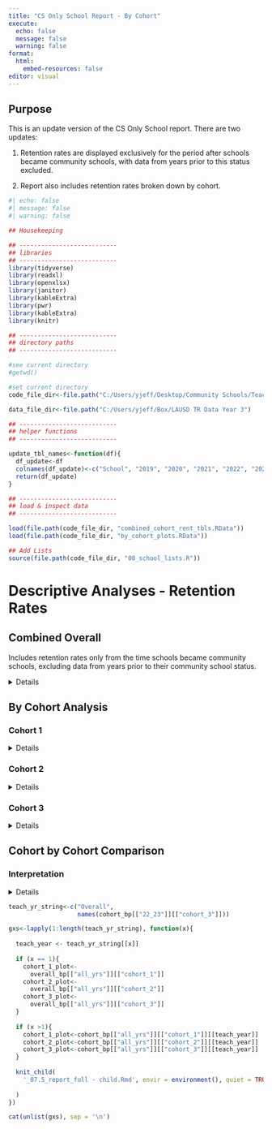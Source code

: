 ```yaml
---
title: "CS Only School Report - By Cohort"
execute:
  echo: false
  message: false
  warning: false
format: 
  html:
    embed-resources: false
editor: visual
---
```


## Purpose

This is an update version of the CS Only School report. There are two updates:

1.  Retention rates are displayed exclusively for the period after schools became community schools, with data from years prior to this status excluded.

2.  Report also includes retention rates broken down by cohort.

```r
#| echo: false
#| message: false
#| warning: false

## Housekeeping

## ---------------------------
## libraries
## ---------------------------
library(tidyverse)
library(readxl)
library(openxlsx)
library(janitor)
library(kableExtra)
library(pwr)
library(kableExtra)
library(knitr)

## ---------------------------
## directory paths
## ---------------------------

#see current directory
#getwd()

#set current directory
code_file_dir<-file.path("C:/Users/yjeff/Desktop/Community Schools/Teacher Retention Data","Analyses", "cs_teach_rent2","y3_data")

data_file_dir<-file.path("C:/Users/yjeff/Box/LAUSD TR Data Year 3")

## ---------------------------
## helper functions
## ---------------------------

update_tbl_names<-function(df){
  df_update<-df
  colnames(df_update)<-c("School", "2019", "2020", "2021", "2022", "2023")
  return(df_update)
}

## ---------------------------
## load & inspect data
## ---------------------------

load(file.path(code_file_dir, "combined_cohort_rent_tbls.RData"))
load(file.path(code_file_dir, "by_cohort_plots.RData"))

## Add Lists
source(file.path(code_file_dir, "00_school_lists.R"))
```

# Descriptive Analyses - Retention Rates

## Combined Overall

Includes retention rates only from the time schools became community schools, excluding data from years prior to their community school status.

<details>

```r
teach_yr_string<-names(combined_overall_bp[["22_23"]])

gxs<-lapply(1:length(teach_yr_string), function(x){
  
  teach_year <- teach_yr_string[[x]]
  plot_list_22_23<-combined_overall_bp[["22_23"]]
  plot_list_all_years<-combined_overall_bp[["all_yrs"]]
  rent_tbl<-combined_overall_rent_tbls

  knit_child(
    '_07.3_report_full - child.Rmd', envir = environment(), quiet = TRUE
    
  )
})

cat(unlist(gxs), sep = '\n')

```

</details>

## By Cohort Analysis

### Cohort 1
<details>

```r
#overall Cohort
teach_yr_string<-c("overall")

gxs<-lapply(1:length(teach_yr_string), function(x){
  
  teach_year <- teach_yr_string[[x]]
  plot_list_22_23<-overall_bp[["22_23"]][["cohort_1"]]
  plot_list_all_years<-overall_bp[["all_yrs"]][["cohort_1"]]
  rent_tbl<-cohort_overall_v2[["cohort_1"]]
  
  knit_child(
    '_07.4_report_full - child.Rmd', envir = environment(), quiet = TRUE
    
  )
})

cat(unlist(gxs), sep = '\n')
```


```r
teach_yr_string<-names(cohort_bp[["22_23"]][["cohort_1"]])

gxs<-lapply(1:length(teach_yr_string), function(x){
  
  teach_year <- teach_yr_string[[x]]
  plot_list_22_23<-cohort_bp[["22_23"]][["cohort_1"]]
  plot_list_all_years<-cohort_bp[["all_yrs"]][["cohort_1"]]
  rent_tbl<-cohort_overall_teach_exp_v2[["cohort_1"]]    
  

  knit_child(
    '_07.3_report_full - child.Rmd', envir = environment(), quiet = TRUE
    
  )
})

cat(unlist(gxs), sep = '\n')
```

</details>

### Cohort 2

<details>

```r
#overall Cohort
teach_yr_string<-c("overall")

gxs<-lapply(1:length(teach_yr_string), function(x){
  
  teach_year <- teach_yr_string[[x]]
  plot_list_22_23<-overall_bp[["22_23"]][["cohort_2"]]
  plot_list_all_years<-overall_bp[["all_yrs"]][["cohort_2"]]
  rent_tbl<-cohort_overall_v2[["cohort_2"]]
  
  knit_child(
    '_07.4_report_full - child.Rmd', envir = environment(), quiet = TRUE
    
  )
})

cat(unlist(gxs), sep = '\n')
```

```r
teach_yr_string<-names(cohort_bp[["22_23"]][["cohort_2"]])

gxs<-lapply(1:length(teach_yr_string), function(x){
  
  teach_year <- teach_yr_string[[x]]
  plot_list_22_23<-cohort_bp[["22_23"]][["cohort_2"]]
  plot_list_all_years<-cohort_bp[["all_yrs"]][["cohort_2"]]
  rent_tbl<-cohort_overall_teach_exp_v2[["cohort_2"]]

  knit_child(
    '_07.3_report_full - child.Rmd', envir = environment(), quiet = TRUE
    
  )
})

cat(unlist(gxs), sep = '\n')
```

</details>

### Cohort 3

<details>

```r
#overall Cohort
teach_yr_string<-c("overall")

gxs<-lapply(1:length(teach_yr_string), function(x){
  
  teach_year <- teach_yr_string[[x]]
  plot_list_22_23<-overall_bp[["22_23"]][["cohort_3"]]
  plot_list_all_years<-overall_bp[["all_yrs"]][["cohort_3"]]
  rent_tbl<-cohort_overall_v2[["cohort_3"]]
  
  knit_child(
    '_07.4_report_full - child.Rmd', envir = environment(), quiet = TRUE
    
  )
})

cat(unlist(gxs), sep = '\n')
```


```r
teach_yr_string<-names(cohort_bp[["22_23"]][["cohort_3"]])

gxs<-lapply(1:length(teach_yr_string), function(x){
  
  teach_year <- teach_yr_string[[x]]
  plot_list_22_23<-cohort_bp[["22_23"]][["cohort_3"]]
  plot_list_all_years<-cohort_bp[["all_yrs"]][["cohort_3"]]
  rent_tbl<-cohort_overall_teach_exp_v2[["cohort_3"]]

  knit_child(
    '_07.3_report_full - child.Rmd', envir = environment(), quiet = TRUE
    
  )
})

cat(unlist(gxs), sep = '\n')
```

</details>


## Cohort by Cohort Comparison

### Interpretation
<details>
Among teachers with 0–3 years of experience, retention patterns vary by cohort. Cohort 1 started with retention rates in the 70s, rising sharply to 95% in 2023. Cohort 2 began in the 80s but declined to the mid-70s by 2022–2023. Cohort 3 dropped from 90% in 2021 to 70% by 2023. Similar trends are seen among teachers with 4–5 years of experience.

For 6–10 year veterans, Cohort 1’s retention rates declined steadily from 2020 to 2023. Cohort 2 began at 100% but fell to the mid-80s to low-90s range. Cohort 3 rose from 58% in 2021 to 92% in 2022, then declined to 76% in 2023.

Among 11–15 year veterans, Cohort 1 maintained retention in the 80s throughout. Cohort 2 increased from 72% to 93%, while Cohort 3 dropped from 100% in 2021 to 75% in 2022 before rebounding to 90% in 2023.

For those with 15+ years, Cohorts 1 and 2 maintained steady retention in the high-80s and mid-80s, respectively. Cohort 3 saw a decline in retention from 2021 to 2023.
</details>

```r
teach_yr_string<-c("Overall",
                   names(cohort_bp[["22_23"]][["cohort_3"]]))

gxs<-lapply(1:length(teach_yr_string), function(x){
  
  teach_year <- teach_yr_string[[x]]
  
  if (x == 1){
    cohort_1_plot<-
      overall_bp[["all_yrs"]][["cohort_1"]]
    cohort_2_plot<-
      overall_bp[["all_yrs"]][["cohort_2"]]
    cohort_3_plot<-
      overall_bp[["all_yrs"]][["cohort_3"]]
  }
  
  if (x >1){
    cohort_1_plot<-cohort_bp[["all_yrs"]][["cohort_1"]][[teach_year]]
    cohort_2_plot<-cohort_bp[["all_yrs"]][["cohort_2"]][[teach_year]]
    cohort_3_plot<-cohort_bp[["all_yrs"]][["cohort_3"]][[teach_year]]
  }
  
  knit_child(
    '_07.5_report_full - child.Rmd', envir = environment(), quiet = TRUE
    
  )
})

cat(unlist(gxs), sep = '\n')
```

